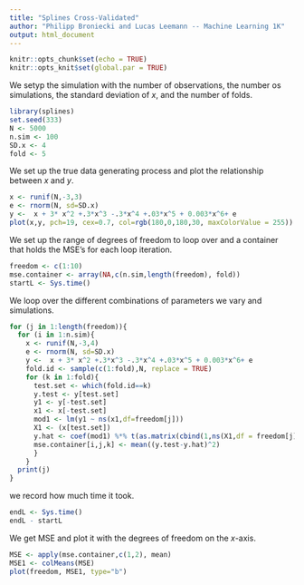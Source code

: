 ```yaml
---
title: "Splines Cross-Validated"
author: "Philipp Broniecki and Lucas Leemann -- Machine Learning 1K"
output: html_document
---
```


```r
knitr::opts_chunk$set(echo = TRUE)
knitr::opts_knit$set(global.par = TRUE)
```

We setyp the simulation with the number of observations, the number os simulations, the standard deviation of $x$, and the number of folds.

```r
library(splines)
set.seed(333)
N <- 5000
n.sim <- 100
SD.x <- 4
fold <- 5
```

We set up the true data generating process and plot the relationship between $x$ and $y$.

```r
x <- runif(N,-3,3)
e <- rnorm(N, sd=SD.x)
y <-  x + 3* x^2 +.3*x^3 -.3*x^4 +.03*x^5 + 0.003*x^6+ e
plot(x,y, pch=19, cex=0.7, col=rgb(180,0,180,30, maxColorValue = 255))
```

We set up the range of degrees of freedom to loop over and a container that holds the MSE's for each loop iteration.

```r
freedom <- c(1:10)
mse.container <- array(NA,c(n.sim,length(freedom), fold))
startL <- Sys.time()
```

We loop over the different combinations of parameters we vary and simulations.

```r
for (j in 1:length(freedom)){
  for (i in 1:n.sim){
    x <- runif(N,-3,4)
    e <- rnorm(N, sd=SD.x)
    y <-  x + 3* x^2 +.3*x^3 -.3*x^4 +.03*x^5 + 0.003*x^6+ e
    fold.id <- sample(c(1:fold),N, replace = TRUE)
    for (k in 1:fold){
      test.set <- which(fold.id==k)
      y.test <- y[test.set]
      y1 <- y[-test.set]
      x1 <- x[-test.set]
      mod1 <- lm(y1 ~ ns(x1,df=freedom[j]))  
      X1 <- (x[test.set])
      y.hat <- coef(mod1) %*% t(as.matrix(cbind(1,ns(X1,df = freedom[j])))) 
      mse.container[i,j,k] <- mean((y.test-y.hat)^2)
      }
    }
  print(j)  
}
```

we record how much time it took.
```r
endL <- Sys.time()
endL - startL
```

We get MSE and plot it with the degrees of freedom on the $x$-axis.

```r
MSE <- apply(mse.container,c(1,2), mean)
MSE1 <- colMeans(MSE)
plot(freedom, MSE1, type="b")
```

